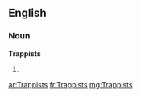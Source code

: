 ==English==

===Noun===
'''Trappists'''

# {{plural of|[[Trappist]]}}

[[ar:Trappists]]
[[fr:Trappists]]
[[mg:Trappists]]